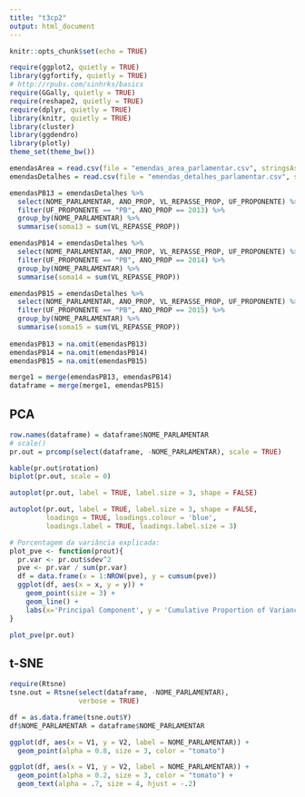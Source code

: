 ```yaml
---
title: "t3cp2"
output: html_document
---
```


```r
knitr::opts_chunk$set(echo = TRUE)
```
```r
require(ggplot2, quietly = TRUE)
library(ggfortify, quietly = TRUE)
# http://rpubs.com/sinhrks/basics
require(GGally, quietly = TRUE)
require(reshape2, quietly = TRUE)
require(dplyr, quietly = TRUE)
library(knitr, quietly = TRUE)
library(cluster)
library(ggdendro)
library(plotly)
theme_set(theme_bw())
```

```r
emendasArea = read.csv(file = "emendas_area_parlamentar.csv", stringsAsFactors = TRUE)
emendasDetalhes = read.csv(file = "emendas_detalhes_parlamentar.csv", stringsAsFactors = TRUE)
```

```r
emendasPB13 = emendasDetalhes %>%
  select(NOME_PARLAMENTAR, ANO_PROP, VL_REPASSE_PROP, UF_PROPONENTE) %>%
  filter(UF_PROPONENTE == "PB", ANO_PROP == 2013) %>%
  group_by(NOME_PARLAMENTAR) %>%
  summarise(soma13 = sum(VL_REPASSE_PROP))

emendasPB14 = emendasDetalhes %>%
  select(NOME_PARLAMENTAR, ANO_PROP, VL_REPASSE_PROP, UF_PROPONENTE) %>%
  filter(UF_PROPONENTE == "PB", ANO_PROP == 2014) %>%
  group_by(NOME_PARLAMENTAR) %>%
  summarise(soma14 = sum(VL_REPASSE_PROP))

emendasPB15 = emendasDetalhes %>%
  select(NOME_PARLAMENTAR, ANO_PROP, VL_REPASSE_PROP, UF_PROPONENTE) %>%
  filter(UF_PROPONENTE == "PB", ANO_PROP == 2015) %>%
  group_by(NOME_PARLAMENTAR) %>%
  summarise(soma15 = sum(VL_REPASSE_PROP))
  
emendasPB13 = na.omit(emendasPB13)
emendasPB14 = na.omit(emendasPB14)
emendasPB15 = na.omit(emendasPB15)

merge1 = merge(emendasPB13, emendasPB14)
dataframe = merge(merge1, emendasPB15)
```


## PCA

```r
row.names(dataframe) = dataframe$NOME_PARLAMENTAR
# scale()
pr.out = prcomp(select(dataframe, -NOME_PARLAMENTAR), scale = TRUE) 

kable(pr.out$rotation)
biplot(pr.out, scale = 0)

autoplot(pr.out, label = TRUE, label.size = 3, shape = FALSE)

autoplot(pr.out, label = TRUE, label.size = 3, shape = FALSE, 
         loadings = TRUE, loadings.colour = 'blue',
         loadings.label = TRUE, loadings.label.size = 3)

# Porcentagem da variância explicada: 
plot_pve <- function(prout){
  pr.var <- pr.out$sdev^2
  pve <- pr.var / sum(pr.var)
  df = data.frame(x = 1:NROW(pve), y = cumsum(pve))
  ggplot(df, aes(x = x, y = y)) + 
    geom_point(size = 3) + 
    geom_line() + 
    labs(x='Principal Component', y = 'Cumulative Proportion of Variance Explained')
}

plot_pve(pr.out)
```

## t-SNE

```r
require(Rtsne)
tsne.out = Rtsne(select(dataframe, -NOME_PARLAMENTAR), 
                 verbose = TRUE)

df = as.data.frame(tsne.out$Y)
df$NOME_PARLAMENTAR = dataframe$NOME_PARLAMENTAR

ggplot(df, aes(x = V1, y = V2, label = NOME_PARLAMENTAR)) + 
  geom_point(alpha = 0.8, size = 3, color = "tomato") 

ggplot(df, aes(x = V1, y = V2, label = NOME_PARLAMENTAR)) + 
  geom_point(alpha = 0.2, size = 3, color = "tomato") + 
  geom_text(alpha = .7, size = 4, hjust = -.2)

```
